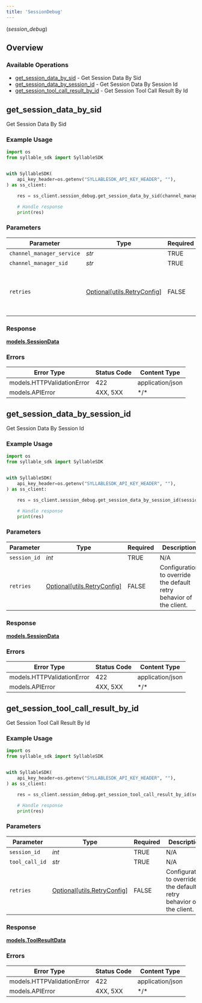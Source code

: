 ```yaml
---
title: 'SessionDebug'
---
```

(*session_debug*)

## Overview

### Available Operations

* [get_session_data_by_sid](#get_session_data_by_sid) - Get Session Data By Sid
* [get_session_data_by_session_id](#get_session_data_by_session_id) - Get Session Data By Session Id
* [get_session_tool_call_result_by_id](#get_session_tool_call_result_by_id) - Get Session Tool Call Result By Id

## get_session_data_by_sid

Get Session Data By Sid

### Example Usage

```python
import os
from syllable_sdk import SyllableSDK


with SyllableSDK(
    api_key_header=os.getenv("SYLLABLESDK_API_KEY_HEADER", ""),
) as ss_client:

    res = ss_client.session_debug.get_session_data_by_sid(channel_manager_service="<value>", channel_manager_sid="<id>")

    # Handle response
    print(res)

```

### Parameters

| Parameter                                                           | Type                                                                | Required                                                            | Description                                                         |
| ------------------------------------------------------------------- | ------------------------------------------------------------------- | ------------------------------------------------------------------- | ------------------------------------------------------------------- |
| `channel_manager_service`                                           | *str*                                                               | TRUE                                                  | N/A                                                                 |
| `channel_manager_sid`                                               | *str*                                                               | TRUE                                                  | N/A                                                                 |
| `retries`                                                           | [Optional[utils.RetryConfig]](/python-sdk-docs/models/components/utils/retryconfig)    | FALSE                                                  | Configuration to override the default retry behavior of the client. |

### Response

**[models.SessionData](/python-sdk-docs/models/components/sessiondata)**

### Errors

| Error Type                 | Status Code                | Content Type               |
| -------------------------- | -------------------------- | -------------------------- |
| models.HTTPValidationError | 422                        | application/json           |
| models.APIError            | 4XX, 5XX                   | \*/\*                      |

## get_session_data_by_session_id

Get Session Data By Session Id

### Example Usage

```python
import os
from syllable_sdk import SyllableSDK


with SyllableSDK(
    api_key_header=os.getenv("SYLLABLESDK_API_KEY_HEADER", ""),
) as ss_client:

    res = ss_client.session_debug.get_session_data_by_session_id(session_id=744354)

    # Handle response
    print(res)

```

### Parameters

| Parameter                                                           | Type                                                                | Required                                                            | Description                                                         |
| ------------------------------------------------------------------- | ------------------------------------------------------------------- | ------------------------------------------------------------------- | ------------------------------------------------------------------- |
| `session_id`                                                        | *int*                                                               | TRUE                                                  | N/A                                                                 |
| `retries`                                                           | [Optional[utils.RetryConfig]](/python-sdk-docs/models/components/utils/retryconfig)    | FALSE                                                  | Configuration to override the default retry behavior of the client. |

### Response

**[models.SessionData](/python-sdk-docs/models/components/sessiondata)**

### Errors

| Error Type                 | Status Code                | Content Type               |
| -------------------------- | -------------------------- | -------------------------- |
| models.HTTPValidationError | 422                        | application/json           |
| models.APIError            | 4XX, 5XX                   | \*/\*                      |

## get_session_tool_call_result_by_id

Get Session Tool Call Result By Id

### Example Usage

```python
import os
from syllable_sdk import SyllableSDK


with SyllableSDK(
    api_key_header=os.getenv("SYLLABLESDK_API_KEY_HEADER", ""),
) as ss_client:

    res = ss_client.session_debug.get_session_tool_call_result_by_id(session_id=187795, tool_call_id="<id>")

    # Handle response
    print(res)

```

### Parameters

| Parameter                                                           | Type                                                                | Required                                                            | Description                                                         |
| ------------------------------------------------------------------- | ------------------------------------------------------------------- | ------------------------------------------------------------------- | ------------------------------------------------------------------- |
| `session_id`                                                        | *int*                                                               | TRUE                                                  | N/A                                                                 |
| `tool_call_id`                                                      | *str*                                                               | TRUE                                                  | N/A                                                                 |
| `retries`                                                           | [Optional[utils.RetryConfig]](/python-sdk-docs/models/components/utils/retryconfig)    | FALSE                                                  | Configuration to override the default retry behavior of the client. |

### Response

**[models.ToolResultData](/python-sdk-docs/models/components/toolresultdata)**

### Errors

| Error Type                 | Status Code                | Content Type               |
| -------------------------- | -------------------------- | -------------------------- |
| models.HTTPValidationError | 422                        | application/json           |
| models.APIError            | 4XX, 5XX                   | \*/\*                      |
